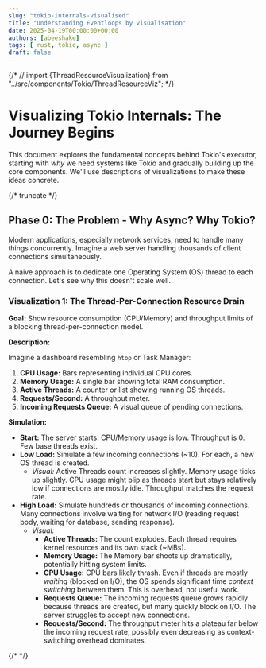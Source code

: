 ```yaml
---
slug: "tokio-internals-visualised"
title: "Understanding Eventloops by visualisation"
date: 2025-04-19T00:00:00+00:00
authors: [abeeshake] 
tags: [ rust, tokio, async ]
draft: false
---
```



{/* // import {ThreadResourceVisualization} from "../src/components/Tokio/ThreadResourceViz"; */}


# Visualizing Tokio Internals: The Journey Begins

This document explores the fundamental concepts behind Tokio's executor, starting with *why* we need systems like Tokio and gradually building up the core components. We'll use descriptions of visualizations to make these ideas concrete.

{/* truncate */}

## Phase 0: The Problem - Why Async? Why Tokio?

Modern applications, especially network services, need to handle many things concurrently. Imagine a web server handling thousands of client connections simultaneously.

A naive approach is to dedicate one Operating System (OS) thread to each connection. Let's see why this doesn't scale well.

### Visualization 1: The Thread-Per-Connection Resource Drain

**Goal:** Show resource consumption (CPU/Memory) and throughput limits of a blocking thread-per-connection model.

**Description:**

Imagine a dashboard resembling `htop` or Task Manager:

1.  **CPU Usage:** Bars representing individual CPU cores.
2.  **Memory Usage:** A single bar showing total RAM consumption.
3.  **Active Threads:** A counter or list showing running OS threads.
4.  **Requests/Second:** A throughput meter.
5.  **Incoming Requests Queue:** A visual queue of pending connections.

**Simulation:**

*   **Start:** The server starts. CPU/Memory usage is low. Throughput is 0. Few base threads exist.
*   **Low Load:** Simulate a few incoming connections (~10). For each, a new OS thread is created.
    *   *Visual:* Active Threads count increases slightly. Memory usage ticks up slightly. CPU usage might blip as threads start but stays relatively low if connections are mostly idle. Throughput matches the request rate.
*   **High Load:** Simulate hundreds or thousands of incoming connections. Many connections involve waiting for network I/O (reading request body, waiting for database, sending response).
    *   *Visual:*
        *   **Active Threads:** The count explodes. Each thread requires kernel resources and its own stack (~MBs).
        *   **Memory Usage:** The Memory bar shoots up dramatically, potentially hitting system limits.
        *   **CPU Usage:** CPU bars likely thrash. Even if threads are mostly *waiting* (blocked on I/O), the OS spends significant time *context switching* between them. This is overhead, not useful work.
        *   **Requests Queue:** The incoming requests queue grows rapidly because threads are created, but many quickly block on I/O. The server struggles to accept new connections.
        *   **Requests/Second:** The throughput meter hits a plateau far below the incoming request rate, possibly even decreasing as context-switching overhead dominates.

{/* <ThreadResourceVisualization /> */}
<ThreadResourceHtopVisualization />